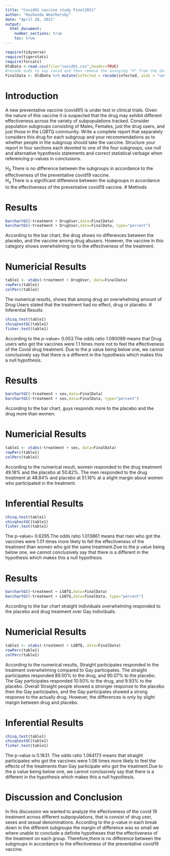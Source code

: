 ```yaml
---
title: "Covid91 vaccine study Final2021"
author: "Rashonda Weathersby"
date: "April 28, 2021"
output: 
  html_document:
    number_sections: true
    toc: true
---
```


```r
require(tidyverse)
require(tigerstats)
require(forcats)
OldData <-read.csv(file="covid91.csv",header=TRUE)
#recode aids to say covid and then remove the annoying "X" from the dataframe
FinalData <- OldData %>% mutate(infected = recode(infected, aids = "covid", none = "OK" )) %>% select(-one_of("X"))
```

# Introduction

A new  preventative vaccine (covid91) is under test in clinical trials. Given the nature of this vaccine it is suspected that the drug may exhibit different effectiveness across the variety of subpopulations tracked. Consider population subgroups consisting of Males, Females, just the drug users, and just those in the LGBTQ community. Write a complete report that separately considers this drug for each subgroup and your recommendations as to whether people in the subgroup should take the vaccine. Structure your report in four sections each devoted to one of the four subgroups, use null and alternative hypothesis statements and correct statistical verbage when referencing p-values in conclusions.


$H_0$ There is no difference between the subgroups in accordance to the effectiveness of the preventative covid19 vaccine.  
$H_a$ There is a significant difference between the subgroups in accordance to the effectiveness of the preventative covid19 vaccine. 
# Methods

<!--Decide on your methods: use "variable analysis" or other appropriate descriptors. Make sure to choose at least one graphical method and at least one numerical method. Discuss what data manipulations may be needed for example subsetting or other binning procedures and what sort of graphical displays and inferential tools will be used! -->

# Results 



```r
barchartGC(~treatment + DrugUser,data=FinalData)
barchartGC(~treatment + DrugUser,data=FinalData, type="percent")

```


According to the bar chart, the drug shows no differences between the placebo, and the vaccine among drug abusers. However, the vaccine in this category shows overwhelming no to the effectiveness of the treatment. 

<!--Divide this section into two sub-sections:  One for your descriptive results and one for your inferential results. !-->


# Numericial Results 

```r
table1 <- xtabs(~treatment + DrugUser, data=FinalData)
rowPerc(table1)
colPerc(table1)
```
The numerical results, shows that among drug an overwhelming amount of Drug Users stated that the treatment had no effect, drug or placebo. 
# Inferential Results

```r
chisq.test(table1)
chisqtestGC(table1)
fisher.test(table1)
```
According to the p-value= 0.053.The odds ratio 1.090089 means that Drug users who got the vaccines were 1.1 times more not to feel the effectiveness of the Covid drug treatment. Due to the p value being below one, we cannot conclusively say that there is a different in the hypothesis which makes this a null hypothesis.   


# Results 
```r
barchartGC(~treatment + sex,data=FinalData)
barchartGC(~treatment + sex,data=FinalData, type="percent")

```

According to the bar chart, guys responds more to the placebo and the drug more than women. 


# Numericial Results 

```r
table1 <- xtabs(~treatment + sex, data=FinalData)
rowPerc(table1)
colPerc(table1)
```

According to the numerical result, women responded to the drug treatment 49.18% and the placebo at 50.82%. The men responded to the drug treatment at 48.84% and placebo at 51.16% at a slight margin about women who participated in the treatment.  


# Inferential Results
```r
chisq.test(table1)
chisqtestGC(table1)
fisher.test(table1)
```
The p-value= 0.6295.The odds ratio 1.013861 means that men who got the vaccines were 1.01 times more likely to fell the effectiveness of the treatment than women who got the same treatment.Due to the p value being below one, we cannot conclusively say that there is a different in the hypothesis which makes this a null hypothesis.   


# Results 

```r
barchartGC(~treatment + LGBTQ,data=FinalData)
barchartGC(~treatment + LGBTQ,data=FinalData, type="percent")

```

According to the bar chart straight individuals overwhelming responded to the placebo and drug treatment over Gay individuals. 

# Numericial Results
```r
table1 <- xtabs(~treatment + LGBTQ, data=FinalData)
rowPerc(table1)
colPerc(table1)
```

According to the numerical results, Straight participates responded to the treatment overwhelming compared to Gay participates. The straight participates responded 89.50% to the drug, and 90.07% to the placebo. The Gay participates responded 10.50% to the drug, and 9.93% to the placebo. Overall Straight people showed a stronger response to the placebo then the Gay participates, and the Gay participates showed a strong response to the actually drug. However, the differences is only by slight margin between drug and placebo. 

# Inferential Results

```r
chisq.test(table1)
chisqtestGC(table1)
fisher.test(table1)
```

The p-value is 0.1831. The odds ratio 1.064173 means that straight participates who got the vaccines were 1.06 times more likely to feel the effects of the treatments than Gay participate  who got the treatment.Due to the p value being below one, we cannot conclusively say that there is a different in the hypothesis which makes this a null hypothesis.    


# Discussion and Conclusion 

<!--Discussion and conclusion here. If you found a relationship be sure to consider whether the relationship occurs because one of the variable causes the other, ot whether they perhaps are related for some reason. Watch the Chapter 6 videos from the Georgetown videos collection,!--> 

In this discussion we wanted to analyze the effectiveness of the covid 19 treatment across different subpopulations, that is consist of drug user, sexes and sexual denominations. According to the p-value in each break down in the different subgroups the margin of difference was so small we where unable to conclude a definite hypotheses that the effectiveness of the treatment on each group. Therefore,there is no difference between the subgroups in accordance to the effectiveness of the preventative covid19 vaccine.    
